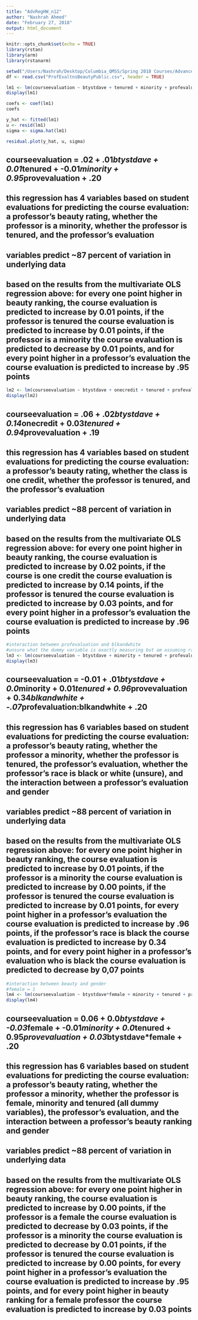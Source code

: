 ---
title: "AdvRegHW_n12"
author: "Nashrah Ahmed"
date: "February 27, 2018"
output: html_document
---

```{r setup, include=FALSE}
knitr::opts_chunk$set(echo = TRUE)
library(rstan)
library(arm)
library(rstanarm)
```

```{r}
setwd("/Users/Nashrah/Desktop/Columbia_QMSS/Spring 2018 Courses/Advanced Regression Modeling")
df <- read.csv("ProfEvaltnsBeautyPublic.csv", header = TRUE)

lm1 <- lm(courseevaluation ~ btystdave + tenured + minority + profevaluation, data = df)
display(lm1)

coefs <- coef(lm1)
coefs

y_hat <- fitted(lm1)
u <- resid(lm1)
sigma <- sigma.hat(lm1)

residual.plot(y_hat, u, sigma)

```

## courseevaluation = .02 + .01*btystdave + 0.01*tenured + -0.01*minority + 0.95*provevaluation + .20

## this regression has 4 variables based on student evaluations for predicting the course evaluation: a professor's beauty rating, whether the professor is a minority, whether the professor is tenured, and the professor's evaluation

## variables predict ~87 percent of variation in underlying data

## based on the results from the multivariate OLS regression above: for every one point higher in beauty ranking, the course evaluation is predicted to increase by 0.01 points, if the professor is tenured the course evaluation is predicted to increase by 0.01 points, if the professor is a minority the course evaluation is predicted to decrease by 0.01 points, and for every point higher in a professor's evaluation the course evaluation is predicted to increase by .95 points

```{r}

lm2 <- lm(courseevaluation ~ btystdave + onecredit + tenured + profevaluation, data = df)
display(lm2)

```

## courseevaluation = .06 + .02*btystdave + 0.14*onecredit + 0.03*tenured + 0.94*provevaluation + .19

## this regression has 4 variables based on student evaluations for predicting the course evaluation: a professor's beauty rating, whether the class is one credit, whether the professor is tenured, and the professor's evaluation

## variables predict ~88 percent of variation in underlying data

## based on the results from the multivariate OLS regression above: for every one point higher in beauty ranking, the course evaluation is predicted to increase by 0.02 points, if the course is one credit the course evaluation is predicted to increase by 0.14 points, if the professor is tenured the course evaluation is predicted to increase by 0.03 points, and for every point higher in a professor's evaluation the course evaluation is predicted to increase by .96 points

```{r}
#interaction between profevaluation and blkandwhite
#unsure what the dummy variable is exactly measuring but am assuming race black = 1
lm3 <- lm(courseevaluation ~ btystdave + minority + tenured + profevaluation*blkandwhite, data = df)
display(lm3)

```

## courseevaluation = -0.01 + .01*btystdave + 0.0*minority + 0.01*tenured + 0.96*provevaluation + 0.34*blkandwhite + -.07*profevaluation:blkandwhite + .20

## this regression has 6 variables based on student evaluations for predicting the course evaluation: a professor's beauty rating, whether the professor a minority, whether the professor is tenured, the professor's evaluation, whether the professor's race is black or white (unsure), and the interaction between a professor's evaluation and gender

## variables predict ~88 percent of variation in underlying data

## based on the results from the multivariate OLS regression above: for every one point higher in beauty ranking, the course evaluation is predicted to increase by 0.01 points, if the professor is a minority the course evaluation is predicted to increase by 0.00 points, if the professor is tenured the course evaluation is predicted to increase by 0.01 points, for every point higher in a professor's evaluation the course evaluation is predicted to increase by .96 points, if the professor's race is black the course evaluation is predicted to increase by 0.34 points, and for every point higher in a professor's evaluation who is black the course evaluation is predicted to decrease by 0,07 points

```{r}
#interaction between beauty and gender
#female = 1
lm4 <- lm(courseevaluation ~ btystdave*female + minority + tenured + profevaluation, data = df)
display(lm4)

```

## courseevaluation = 0.06 + 0.0*btystdave + -0.03*female + -0.01*minority + 0.0*tenured + 0.95*provevaluation + 0.03*btystdave*female + .20

## this regression has 6 variables based on student evaluations for predicting the course evaluation: a professor's beauty rating, whether the professor a minority, whether the professor is female, minority and tenured (all dummy variables), the professor's evaluation, and the interaction between a professor's beauty ranking and gender

## variables predict ~88 percent of variation in underlying data

## based on the results from the multivariate OLS regression above: for every one point higher in beauty ranking, the course evaluation is predicted to increase by 0.00 points, if the professor is a female the course evaluation is predicted to decrease by 0.03 points, if the professor is a minority the course evaluation is predicted to decrease by 0.01 points, if the professor is tenured the course evaluation is predicted to increase by 0.00 points, for every point higher in a professor's evaluation the course evaluation is predicted to increase by .95 points, and for every point higher in beauty ranking for a female professor the course evaluation is predicted to increase by 0.03 points
